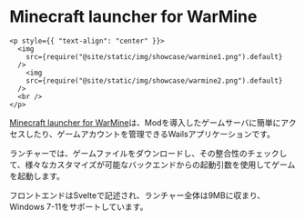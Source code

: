 # Minecraft launcher for WarMine

```mdx-code-block
<p style={{ "text-align": "center" }}>
  <img
    src={require("@site/static/img/showcase/warmine1.png").default}
  />
    <img
    src={require("@site/static/img/showcase/warmine2.png").default}
  />
  <br />
</p>
```

[Minecraft launcher for WarMine](https://warmine.ru/)は、Modを導入したゲームサーバに簡単にアクセスしたり、ゲームアカウントを管理できるWailsアプリケーションです。

ランチャーでは、ゲームファイルをダウンロードし、その整合性のチェックして、様々なカスタマイズが可能なバックエンドからの起動引数を使用してゲームを起動します。

フロントエンドはSvelteで記述され、ランチャー全体は9MBに収まり、Windows 7-11をサポートしています。
